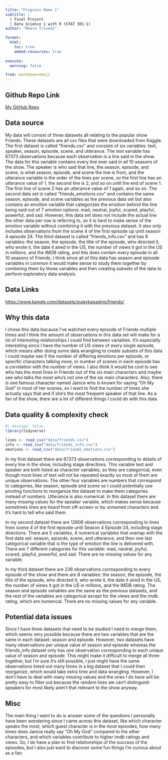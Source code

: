 ```yaml
---
title: "Progress Memo 1"
subtitle: |
  | Final Project 
  | Data Science 1 with R (STAT 301-1)
author: "Meera Trivedi"

format:
  html:
    toc: true
    embed-resources: true
    
execute:
  warning: false

from: markdown+emoji 
---
```


::: {.callout-tip icon=false}

## Github Repo Link

[My GitHub Repo](https://github.com/stat301-1-2023-fall/final-project-1-meeratrivedi.git)

:::

## Data source

My data will consist of three datasets all relating to the popular show Friends. These datasets are all csv files that were downloaded from Kaggle. The first dataset is called “friends.csv” and consists of six variables: text, speaker, season, episode, scene, and utterance. The text variable has 67373 observations because each observation is a line said in the show. The data for this variable contains every line ever said in all 10 seasons of the show. The speaker is who said that line, the season, episode, and scene, is what season, episode, and scene the line is from, and the utterance variable is the order of the lines per scene, so the first line has an utterance value of 1, the second line is 2, and so on until the end of scene 1. The first line of scene 2 has an utterance value of 1 again, and so on. The second data set is called “friends_emotions.csv” and contains the same season, episode, and scene variables as the previous data set but also contains an emotion variable that categorizes the emotion behind the line being said out of 7 emotion options: mad, neutral, joyful, scared, playful, powerful, and sad. However, this data set does not include the actual line the other data per row is referring to, so it is hard to make sense of the emotion variable without combining it with the previous dataset. It also only includes observations from the scene 4 of the first episode up until season 4 episode 24. The third dataset is called “friends_info.csv” and has 8 variables: the season, the episode, the title of the episode, who directed it, who wrote it, the date it aired in the US, the number of views it got in the US in millions, and the IMDB rating, and this does contain every episode in all 10 seasons of Friends. I think since all of this data has season and episode variables in common it would make sense to study them together by combining them by those variables and then creating subsets of the data to perform exploratory data analysis. 

::: {.callout-tip icon=false}

## Data Links

[https://www.kaggle.com/datasets/sujaykapadnis/friends/](https://www.kaggle.com/datasets/sujaykapadnis/friends/)

:::



## Why this data

I chose this data because I’ve watched every episode of Friends multiple times and I think the amount of observations in this data set will make for a lot of interesting relationships I could find between variables. It’s especially interesting since I have the number of US views of every single episode, which means after doing some data wrangling to create subsets of this data I could maybe see if the number of differing emotions per episode, or specific characters talking more, or number of scenes in each episode has a correlation with the number of views. I also think it would be cool to see who has the most lines in Friends out of the six main characters and maybe see who talks the most who’s not one of the six main characters. Also, there is one famous character named Janice who is known for saying “Oh My God” in most of her scenes, so I want to find the number of times she actually says that and if she’s the most frequent speaker of that line. As a fan of the show, there are a lot of different things I could do with this data. 


## Data quality & complexity check

```r
#| message: false
library(tidyverse)

lines <- read_csv("data/friends.csv")
info <- read_csv("data/friends_info.csv")
emotions <- read_csv("data/friends_emotions.csv")
```

In my first dataset there are 67373 observations corresponding to details of every line in the show, including stage directions. This variable text and speaker are both listed as character variables, so they are categorical, even though most lines of text will not be repeated exactly so most of them are unique observations. The other four variables are numbers that correspond to categories, like season, episode and scene so I could potentially use pivoting functions to reorganize the dataset to make them categories instead of numbers. Utterance is also numerical. In this dataset there are many missing values for the speaker variable, which makes sense because sometimes lines are heard from off-screen or by unnamed characters and it’s hard to tell who said them. 

In my second dataset there are 12606 observations corresponding to lines from scene 4 of the first episode until Season 4 Episode 24, including stage directions. There are 5 variables, 4 numerical variables that overlap with the first data set: season, episode, scene, and utterance, and then one last categorical variable that is the type of emotion the line is delivered with. There are 7 different categories for this variable: mad, neutral, joyful, scared, playful, powerful, and sad. There are no missing values for any variable.

In my third dataset there are 236 observations corresponding to every episode of the show and there are 8 variables: the season, the episode, the title of the episode, who directed it, who wrote it, the date it aired in the US, the number of views it got in the US in millions, and the IMDB rating. The season and episode variables are the same as the previous datasets, and the rest of the variables are categorical except for the views and the imdb rating, which are numerical. There are no missing values for any variable.


## Potential data issues

Since I have three datasets that need to be studied I need to merge them, which seems very possible because there are two variables that are the same in each dataset: season and episode. However, two datasets have many observations per unique value of season and episode whereas the friends_info dataset only has one observation corresponding to each unique value of season and episode. This might make it difficult to merge all three together, but I’m sure it’s still possible, I just might have the same observations listed out many times in a big dataset that I could then reorganize, which would take extra time and data wrangling. However, I don’t have to deal with many missing values and the ones I do have will be pretty easy to filter out because the random lines we can’t distinguish speakers for most likely aren’t that relevant to the show anyway. 

## Misc

The main thing I want to do is answer some of the questions I personally have been wondering since I came across this dataset, like which character speaks the most, which guest character is in the most episodes, how many times does Janice really say “Oh My God” compared to the other characters, and which variables contribute to higher imdb ratings and views. So, I do have a plan to find relationships of the success of the episodes, but I also just want to discover some fun things I’m curious about as a fan. 


